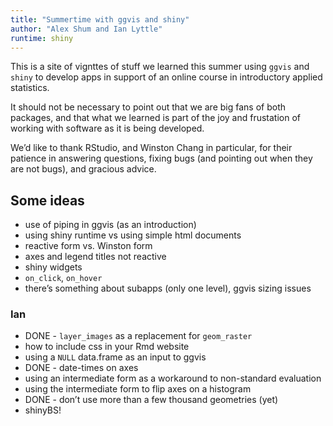 ```yaml
---
title: "Summertime with ggvis and shiny"
author: "Alex Shum and Ian Lyttle"
runtime: shiny
---
```


This is a site of vignttes of stuff we learned this summer using `ggvis` and `shiny` to develop apps in support of an online course in introductory applied statistics.

It should not be necessary to point out that we are big fans of both packages, and that what we learned is part of the joy and frustation of working with software as it is being developed.

We'd like to thank RStudio, and Winston Chang in particular, for their patience in answering questions, fixing bugs (and pointing out when they are not bugs), and gracious advice.

## Some ideas

* use of piping in ggvis (as an introduction)
* using shiny runtime vs using simple html documents
* reactive form vs. Winston form
* axes and legend titles not reactive
* shiny widgets 
* `on_click`, `on_hover`
* there's something about subapps (only one level), ggvis sizing issues

### Ian

* DONE - `layer_images` as a replacement for `geom_raster`
* how to include css in your Rmd website
* using a `NULL` data.frame as an input to ggvis
* DONE - date-times on axes
* using an intermediate form as a workaround to non-standard evaluation
* using the intermediate form to flip axes on a histogram 
* DONE - don't use more than a few thousand geometries (yet)
* shinyBS!
